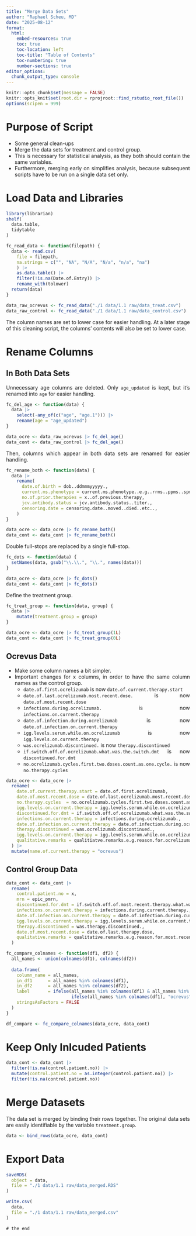 ```yaml
---
title: "Merge Data Sets"
author: "Raphael Scheu, MD"
date: "2025-08-12"
format:
  html:
    embed-resources: true
    toc: true
    toc-location: left
    toc-title: "Table of Contents"
    toc-numbering: true
    number-sections: true
editor_options: 
  chunk_output_type: console
---
```


```{=html}
<style>
body {
text-align: justify}
</style>
```

```r
knitr::opts_chunk$set(message = FALSE)
knitr::opts_knit$set(root.dir = rprojroot::find_rstudio_root_file())
options(scipen = 999)
```

# Purpose of Script
* Some general clean-ups
* Merge the data sets for treatment and control group.
* This is necessary for statistical analysis, as they both should contain the same variables.
* Furthermore, merging early on simplifies analysis, because subsequent scripts have to be run on a single data set only.

# Load Data and Libraries

```r
library(librarian)
shelf(
  data.table,
  tidytable
)
```

```r
fc_read_data <- function(filepath) {
  data <- read.csv(
    file = filepath,
    na.strings = c("", "NA", "N/A", "N/a", "n/a", "na")
    ) |>
    as.data.table() |>
    filter(!is.na(Date.of.Entry)) |>
    rename_with(tolower)
  return(data)
}

data_raw_ocrevus <- fc_read_data("./1 data/1.1 raw/data_treat.csv")
data_raw_control <- fc_read_data("./1 data/1.1 raw/data_control.csv")
```

The column names are set to lower case for easier handling. At a later stage of this cleaning script, the columns' contents will also be set to lower case.

# Rename Columns

## In Both Data Sets

Unnecessary age columns are deleted.
Only `age_updated` is kept, but it's renamed into `age` for easier handling.

```r
fc_del_age <- function(data) {
  data |>
    select(-any_of(c("age", "age.1"))) |>
    rename(age = "age_updated")
}

data_ocre <- data_raw_ocrevus |> fc_del_age()
data_cont <- data_raw_control |> fc_del_age()
```

Then, columns which appear in both data sets are renamed for easier handling.

```r
fc_rename_both <- function(data) {
  data |>
    rename(
      date.of.birth = dob..ddmmmyyyyy.,
      current.ms.phenotype = current.ms.phenotype..e.g..rrms..ppms..spms..cis.,
      no.of.prior.therapies = x..of.previous.therapy,
      jcv.antibody.status = jcv.antibody.status..titer.,
      censoring.date = censoring.date..moved..died..etc..,
    )
}

data_ocre <- data_ocre |> fc_rename_both()
data_cont <- data_cont |> fc_rename_both()
```

Double full-stops are replaced by a single full-stop.

```r
fc_dots <- function(data) {
  setNames(data, gsub("\\.\\.", "\\.", names(data)))
}

data_ocre <- data_ocre |> fc_dots()
data_cont <- data_cont |> fc_dots()
```

Define the treatment group.

```r
fc_treat_group <- function(data, group) {
  data |>
    mutate(treatment.group = group)
}

data_ocre <- data_ocre |> fc_treat_group(1L)
data_cont <- data_cont |> fc_treat_group(0L)
```

## Ocrevus Data

* Make some column names a bit simpler.
* Important changes for x columns, in order to have the same column names as the control group.
  + `date.of.first.ocrelizumab` is now `date.of.current.therapy.start`
  + `date.of.last.ocrelizumab.most.recent.dose.` is now `date.of.most.recent.dose`
  + `infections.during.ocrelizumab.` is now `infections.on.current.therapy`
  + `date.of.infection.during.ocrelizumab` is now `date.of.infection.on.current.therapy`
  + `igg.levels.serum.while.on.ocrelizumab` is now `igg.levels.on.current.therapy`
  + `was.ocrelizumab.discontinued.` is now `therapy.discontinued`
  + `if.switch.off.of.ocrelizumab.what.was.the.switch.dmt` is now `discontinued.for.dmt`
  + `no.ocrelizumab.cycles.first.two.doses.count.as.one.cycle.` is now `no.therapy.cycles`

```r
data_ocre <- data_ocre |>
  rename(
    date.of.current.therapy.start = date.of.first.ocrelizumab,
    date.of.most.recent.dose = date.of.last.ocrelizumab.most.recent.dose.,
    no.therapy.cycles  = no.ocrelizumab.cycles.first.two.doses.count.as.one.cycle.,
    igg.levels.on.current.therapy = igg.levels.serum.while.on.ocrelizumab,
    discontinued.for.dmt = if.switch.off.of.ocrelizumab.what.was.the.switch.dmt,
    infections.on.current.therapy = infections.during.ocrelizumab.,
    date.of.infection.on.current.therapy = date.of.infection.during.ocrelizumab,
    therapy.discontinued = was.ocrelizumab.discontinued.,
    igg.levels.on.current.therapy = igg.levels.serum.while.on.ocrelizumab,
    qualitative.remarks = qualitiatve.remarks.e.g.reason.for.ocrelizumab.discontinuation.
  ) |>
  mutate(name.of.current.therapy = "ocrevus")
```

## Control Group Data

```r
data_cont <- data_cont |>
  rename(
    control.patient.no = x,
    mrn = epic_pmrn,
    discontinued.for.dmt = if.switch.off.of.most.recent.therapy.what.was.the.switch.dmt,
    infections.on.current.therapy = infections.during.current.therapy.,
    date.of.infection.on.current.therapy = date.of.infection.during.current.therapy,
    igg.levels.on.current.therapy = igg.levels.serum.while.on.current.therapy,
    therapy.discontinued = was.therapy.discontinued.,
    date.of.most.recent.dose = date.of.last.therapy.dose,
    qualitative.remarks = qualitative.remarks.e.g.reason.for.most.recent.therapy.discontinuation.
  )
```

```r
fc_compare_colnames <- function(df1, df2) {
  all_names <- union(colnames(df1), colnames(df2))
  
  data.frame(
    column_name = all_names,
    in_df1      = all_names %in% colnames(df1),
    in_df2      = all_names %in% colnames(df2),
    label       = ifelse(all_names %in% colnames(df1) & all_names %in% colnames(df2), "both",
                         ifelse(all_names %in% colnames(df1), "ocrevus", "control")),
    stringsAsFactors = FALSE
  )
}

df_compare <- fc_compare_colnames(data_ocre, data_cont)
```

# Keep Only Inlcuded Patients

```r
data_cont <- data_cont |>
  filter(!is.na(control.patient.no)) |>
  mutate(control.patient.no = as.integer(control.patient.no)) |>
  filter(!is.na(control.patient.no))
```

# Merge Datasets

The data set is merged by binding their rows together. The original data sets are easily identifiable by the variable `treatment.group`.

```r
data <- bind_rows(data_ocre, data_cont)
```

# Export Data

```r
saveRDS(
  object = data,
  file = "./1 data/1.1 raw/data_merged.RDS"
)

write.csv(
  data,
  file = "./1 data/1.1 raw/data_merged.csv"
)
```


`# the end`